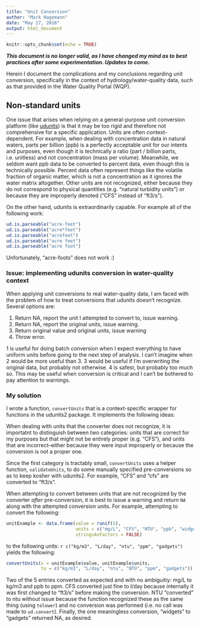 ---
title: "Unit Conversion"
author: "Mark Hagemann"
date: "May 17, 2016"
output: html_document
---

```{r setup, include=FALSE}
knitr::opts_chunk$set(echo = TRUE)
```

***This document is no longer valid, as I have changed my mind as to best practices after some experimentation. Updates to come.***

Herein I document the complications and my conclusions regarding unit conversion, specifically in the context of hydrology/water-quality data, such as that provided in the Water Quality Portal (WQP).


## Non-standard units

One issue that arises when relying on a general-purpose unit conversion platform (like [udunits](http://www.unidata.ucar.edu/software/udunits/)) is that it may be too rigid and therefore not comprehensive for a specific application. Units are often context-dependent. For example, when dealing with concentration data in natural waters, parts per billion (ppb) is a perfectly acceptable unit for our intents and purposes, even though it is technically a ratio (part / billion parts, i.e. unitless) and not concentration (mass per volume). Meanwhile, we seldom want ppb data to be converted to percent data, even though this is technically possible. Percent data often represent things like the volatile fraction of organic matter, which is not a concentration as it ignores the water matrix altogether. Other units are not recognized, either because they do not correspond to physical quantities (e.g. "natural turbidity units") or because they are improperly denoted ("CFS" instead of "ft3/s").

On the other hand, udunits is extraordinarily capable. For example all of the following work:

```{r}
ud.is.parseable("acre-feet")
ud.is.parseable("acre*feet")
ud.is.parseable("acrefeet")
ud.is.parseable("acre feet")
ud.is.parseable("acre foot")
```

Unfortunately, "acre-foots" does not work :)

### Issue: implementing udunits conversion in water-quality context

When applying unit conversions to real water-quality data, I am faced with the problem of how to treat conversions that udunits doesn't recognize. Several options are:

1. Return NA, report the unit I attempted to convert to, issue warning.
2. Return NA, report the original units, issue warning.
3. Return original value and original units, issue warning
4. Throw error. 

1 is useful for doing batch conversion when I expect everything to have uniform units before going to the next step of analysis. I can't imagine when 2 would be more useful than 3. 3 would be useful if I'm overwriting the original data, but probably not otherwise. 4 is safest, but probably too much so. This may be useful when conversion is critical and I can't be bothered to pay attention to warnings.

### My solution

I wrote a function, `convertUnits` that is a context-specific wrapper for functions in the udunits2 package. It implements the following ideas:

When dealing with units that the converter does not recognize, it is importatnt to distinguish between two categories: units that are correct for my purposes but that might not be entirely proper (e.g. "CFS"), and units that are incorrect--either because they were input improperly or because the conversion is not a proper one. 

Since the first category is tractably small, `convertUnits` uses a helper function, `validateUnits`, to do some manually specified pre-conversions so as to keep kosher with udunits2. For example, "CFS" and "cfs" are converted to "ft3/s".

When attempting to convert between units that are not recognized by the converter *after* pre-conversion, it is best to issue a warning and return `NA` along with the attempted conversion units. For example, attempting to convert the following:

```{r}
unitExample <- data.frame(value = runif(5), 
                          units = c("mg/L", "CFS", "NTU", "ppb", "widgets"),
                          stringsAsFactors = FALSE)
```

to the following units: `r c("kg/m3", "L/day", "ntu", "ppm", "gadgets")` yields the following:

```{r}
convertUnits(x = unitExample$value, unitExample$units, 
             to = c("kg/m3", "L/day", "ntu", "NTU", "ppm", "gadgets"))
```

Two of the 5 entries converted as expected and with no ambiguitiy: mg/L to kg/m3 and ppb to ppm. CFS converted just fine to l/day because internally it was first changed to "ft3/s" before making the conversion. NTU "converted" to ntu without issue because the function recognized these as the same thing (using `tolower`) and no conversion was performed (i.e. no call was made to `ud.convert`). Finally, the one meaningless conversion, "widgets" to "gadgets" returned NA, as desired.




